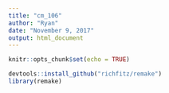 ```yaml
---
title: "cm_106"
author: "Ryan"
date: "November 9, 2017"
output: html_document
---
```


```r
knitr::opts_chunk$set(echo = TRUE)
```

```r
devtools::install_github("richfitz/remake")
library(remake)
```

```r

```

